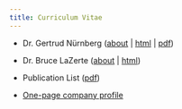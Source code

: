 ```yaml
---
title: Curriculum Vitae
---
```


- Dr. Gertrud Nürnberg ([about](about.html#gertrud) | [html](cv_gertrud.html) | [pdf](cv_gertrud.pdf))

- Dr. Bruce LaZerte ([about](about.html#bruce) | [html](cv_bruce.html))

- Publication List ([pdf](assets/Publication List.pdf))
- [One-page company profile](assets/FWR_Profile.pdf)
